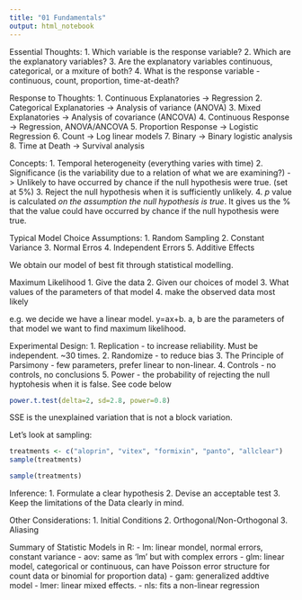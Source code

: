 ```yaml
---
title: "01 Fundamentals"
output: html_notebook
---
```

Essential Thoughts:
1. Which variable is the response variable?
2. Which are the explanatory variables?
3. Are the explanatory variables continuous, categorical, or a mxiture of both?
4. What is the response variable - continuous, count, proportion, time-at-death?

Response to Thoughts:
1. Continuous Explanatories -> Regression
2. Categorical Explanatories -> Analysis of variance (ANOVA)
3. Mixed Explanatories -> Analysis of covariance (ANCOVA)
4. Continuous Response -> Regression, ANOVA/ANCOVA
5. Proportion Response -> Logistic Regression
6. Count -> Log linear models
7. Binary -> Binary logistic analysis
8. Time at Death -> Survival analysis

Concepts:
1. Temporal heterogeneity (everything varies with time)
2. Significance (is the variability due to a relation of what we are examining?)
    -> Unlikely to have occurred by chance if the null hypothesis were true. (set at 5%)
3. Reject the null hypothesis when it is sufficiently unlikely.
4. _p_ value is calculated *on the assumption the null hypothesis is true*. It gives us the % that the value could have occurred by chance if the 
  null hypothesis were true.

Typical Model Choice Assumptions:
1. Random Sampling
2. Constant Variance
3. Normal Erros
4. Independent Errors
5. Additive Effects

We obtain our model of best fit through statistical modelling.

Maximum Likelihood
1. Give the data
2. Given our choices of model
3. What values of the parameters of that model
4. make the observed data most likely

e.g. we decide we have a linear model. y=ax+b. a, b are the parameters of that model we want to find maximum likelihood.

Experimental Design:
1. Replication - to increase reliability. Must be independent. ~30 times.
2. Randomize - to reduce bias
3. The Principle of Parsimony - few parameters, prefer linear to non-linear.
4. Controls - no controls, no conclusions
5. Power - the probability of rejecting the null hyptohesis when it is false. See code below

```r
power.t.test(delta=2, sd=2.8, power=0.8)
```
SSE is the unexplained variation that is not a block variation.

Let's look at sampling:
```r
treatments <- c("aloprin", "vitex", "formixin", "panto", "allclear")
sample(treatments)
```
```r
sample(treatments)
```
Inference:
1. Formulate a clear hypothesis
2. Devise an acceptable test
3. Keep the limitations of the Data clearly in mind. 

Other Considerations:
1. Initial Conditions
2. Orthogonal/Non-Orthogonal
3. Aliasing

Summary of Statistic Models in R:
 - lm: linear mondel, normal errors, constant variance
 - aov: same as 'lm' but with complex errors
 - glm: linear model, categorical or continuous, can have Poisson error structure for count data or binomial for proportion data)
 - gam: generalized addtive model
 - lmer: linear mixed effects.
 - nls: fits a non-linear regression


